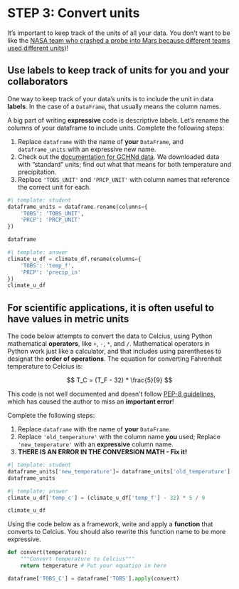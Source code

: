 # STEP 3: Convert units

It's important to keep track of the units of all your data. You don't want to be like the [NASA team who crashed a probe into Mars because different teams used different units](https://www.latimes.com/archives/la-xpm-1999-oct-01-mn-17288-story.html))!

## Use labels to keep track of units for you and your collaborators

One way to keep track of your data's units is to include the unit in data **labels**. In the case of a `DataFrame`, that usually means the column names.

::: {.callout-task title="Add units to your column name"}

A big part of writing **expressive** code is descriptive labels. Let's rename the columns of your dataframe to include units. Complete the following steps:

  1. Replace `dataframe` with the name of **your** `DataFrame`, and `dataframe_units` with an expressive new name.
  2. Check out the [documentation for GCHNd data](https://www.ncei.noaa.gov/data/global-historical-climatology-network-daily/doc/GHCND_documentation.pdf). We downloaded data with "standard" units; find out what that means for both temperature and precipitation.
  3. Replace `'TOBS_UNIT'` and `'PRCP_UNIT'` with column names that reference the correct unit for each.

:::
```python
#| template: student
dataframe_units = dataframe.rename(columns={
    'TOBS': 'TOBS_UNIT',
    'PRCP': 'PRCP_UNIT'
})

dataframe
```

```python
#| template: answer
climate_u_df = climate_df.rename(columns={
    'TOBS': 'temp_f',
    'PRCP': 'precip_in'
})
climate_u_df
```

## For scientific applications, it is often useful to have values in metric units

::: {.callout-task title="Convert units"}

The code below attempts to convert the data to Celcius, using Python mathematical **operators**, like `+`, `-`, `*`, and `/`. Mathematical operators in Python work just like a calculator, and that includes using parentheses to designat the **order of operations**. The equation for converting Fahrenheit temperature to Celcius is:

$$
T_C = (T_F - 32) * \frac{5}{9}
$$

This code is not well documented and doesn't follow [PEP-8 guidelines](https://peps.python.org/pep-0008/#other-recommendations), which has caused the author to miss an **important error**!

Complete the following steps:

  1. Replace `dataframe` with the name of **your** `DataFrame`.
  2. Replace `'old_temperature'` with the column name **you** used; Replace `'new_temperature'` with an **expressive** column name. 
  3. **THERE IS AN ERROR IN THE CONVERSION MATH - Fix it!**
:::

```python
#| template: student
dataframe_units['new_temperature']= dataframe_units['old_temperature']-32*5/9
dataframe_units
```

```python
#| template: answer
climate_u_df['temp_c'] = (climate_u_df['temp_f'] - 32) * 5 / 9

climate_u_df
```

::: {.callout-extra}
Using the code below as a framework, write and apply a **function** that converts to Celcius. You should also rewrite this function name to be more expressive.
  
```python
def convert(temperature):
    """Convert temperature to Celcius"""
    return temperature # Put your equation in here

dataframe['TOBS_C'] = dataframe['TOBS'].apply(convert)
```
:::
